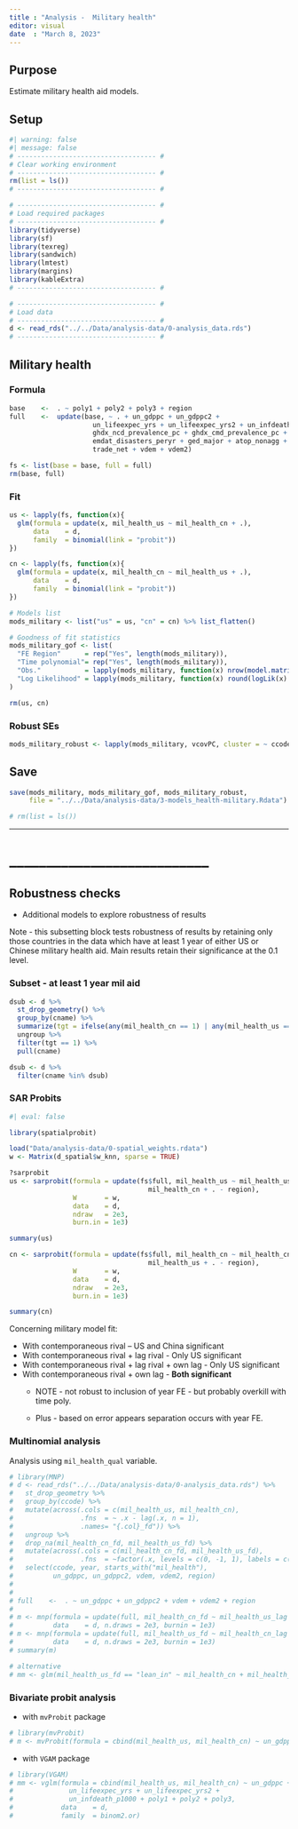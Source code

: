 ```yaml
---
title : "Analysis -  Military health"
editor: visual
date  : "March 8, 2023"
---
```


## Purpose

Estimate military health aid models.

## Setup

```r
#| warning: false
#| message: false
# ----------------------------------- #
# Clear working environment  
# ----------------------------------- #
rm(list = ls())
# ----------------------------------- #

# ----------------------------------- #
# Load required packages
# ----------------------------------- #
library(tidyverse)
library(sf)
library(texreg)
library(sandwich)
library(lmtest)
library(margins)
library(kableExtra)
# ----------------------------------- #

# ----------------------------------- #
# Load data
# ----------------------------------- #
d <- read_rds("../../Data/analysis-data/0-analysis_data.rds")
# ----------------------------------- #
```

## Military health

### Formula

```r
base    <-  . ~ poly1 + poly2 + poly3 + region 
full    <-  update(base, ~ . + un_gdppc + un_gdppc2 + 
                     un_lifeexpec_yrs + un_lifeexpec_yrs2 + un_infdeath_p1000 + 
                     ghdx_ncd_prevalence_pc + ghdx_cmd_prevalence_pc + 
                     emdat_disasters_peryr + ged_major + atop_nonagg + 
                     trade_net + vdem + vdem2)

fs <- list(base = base, full = full)
rm(base, full)
```

### Fit

```r
us <- lapply(fs, function(x){
  glm(formula = update(x, mil_health_us ~ mil_health_cn + .),
      data    = d, 
      family  = binomial(link = "probit"))
})

cn <- lapply(fs, function(x){
  glm(formula = update(x, mil_health_cn ~ mil_health_us + .),
      data    = d, 
      family  = binomial(link = "probit"))
})

# Models list
mods_military <- list("us" = us, "cn" = cn) %>% list_flatten()

# Goodness of fit statistics
mods_military_gof <- list(
  "FE Region"      = rep("Yes", length(mods_military)),
  "Time polynomial"= rep("Yes", length(mods_military)),
  "Obs."           = lapply(mods_military, function(x) nrow(model.matrix(x))),
  "Log Likelihood" = lapply(mods_military, function(x) round(logLik(x) %>% as.numeric(), 2))
)

rm(us, cn)
```

### Robust SEs

```r
mods_military_robust <- lapply(mods_military, vcovPC, cluster = ~ ccode)
```

## Save

```r
save(mods_military, mods_military_gof, mods_military_robust, 
     file = "../../Data/analysis-data/3-models_health-military.Rdata")

# rm(list = ls())
```

------------------------------------------------------------------------

# \_\_\_\_\_\_\_\_\_\_\_\_\_\_\_\_\_\_\_\_\_\_\_\_\_\_\_

## Robustness checks

-   Additional models to explore robustness of results

Note - this subsetting block tests robustness of results by retaining only those countries in the data which have at least 1 year of either US or Chinese military health aid. Main results retain their significance at the 0.1 level.

### Subset - at least 1 year mil aid

```r
dsub <- d %>%
  st_drop_geometry() %>%
  group_by(cname) %>%
  summarize(tgt = ifelse(any(mil_health_cn == 1) | any(mil_health_us == 1), 1, 0)) %>%
  ungroup %>%
  filter(tgt == 1) %>%
  pull(cname)

dsub <- d %>%
  filter(cname %in% dsub)
```

### SAR Probits

```r
#| eval: false

library(spatialprobit)

load("Data/analysis-data/0-spatial_weights.rdata")
w <- Matrix(d_spatial$w_knn, sparse = TRUE)

?sarprobit
us <- sarprobit(formula = update(fs$full, mil_health_us ~ mil_health_us_lag + 
                                   mil_health_cn + . - region),
                W       = w,
                data    = d,
                ndraw   = 2e3,
                burn.in = 1e3)

summary(us)

cn <- sarprobit(formula = update(fs$full, mil_health_cn ~ mil_health_cn_lag + 
                                   mil_health_us + . - region),
                W       = w,
                data    = d,
                ndraw   = 2e3,
                burn.in = 1e3)

summary(cn)
```

Concerning military model fit:

-   With contemporaneous rival -- US and China significant
-   With contemporaneous rival + lag rival - Only US significant
-   With contemporaneous rival + lag rival + own lag - Only US significant
-   With contemporaneous rival + own lag - **Both significant**
    -   NOTE - not robust to inclusion of year FE - but probably overkill with time poly.

    -   Plus - based on error appears separation occurs with year FE.

### Multinomial analysis

Analysis using `mil_health_qual` variable.

```r
# library(MNP)
# d <- read_rds("../../Data/analysis-data/0-analysis_data.rds") %>%
#   st_drop_geometry %>%
#   group_by(ccode) %>%
#   mutate(across(.cols = c(mil_health_us, mil_health_cn),
#                 .fns  = ~ .x - lag(.x, n = 1),
#                 .names= "{.col}_fd")) %>%
#   ungroup %>%
#   drop_na(mil_health_cn_fd, mil_health_us_fd) %>%
#   mutate(across(.cols = c(mil_health_cn_fd, mil_health_us_fd),
#                 .fns  = ~factor(.x, levels = c(0, -1, 1), labels = c("no_change", "lean_out", "lean_in")))) %>% 
#   select(ccode, year, starts_with("mil_health"), 
#          un_gdppc, un_gdppc2, vdem, vdem2, region)
# 
# 
# full    <-  . ~ un_gdppc + un_gdppc2 + vdem + vdem2 + region
# 
# m <- mnp(formula = update(full, mil_health_cn_fd ~ mil_health_us_lag + .),
#          data    = d, n.draws = 2e3, burnin = 1e3)
# m <- mnp(formula = update(full, mil_health_us_fd ~ mil_health_cn_lag + .),
#          data    = d, n.draws = 2e3, burnin = 1e3)
# summary(m)

# alternative
# mm <- glm(mil_health_us_fd == "lean_in" ~ mil_health_cn + mil_health_cn_lag + un_gdppc + un_gdppc2 + vdem + vdem2 + region + year, data = d, family = binomial(link = "probit"))
```

### Bivariate probit analysis

-   with `mvProbit` package

```r
# library(mvProbit)
# m <- mvProbit(formula = cbind(mil_health_us, mil_health_cn) ~ un_gdppc + un_gdppc2 + un_infdeath_p1000, data = d)
```

-   with `VGAM` package

```r
# library(VGAM)
# mm <- vglm(formula = cbind(mil_health_us, mil_health_cn) ~ un_gdppc + un_gdppc2 + 
#              un_lifeexpec_yrs + un_lifeexpec_yrs2 +
#              un_infdeath_p1000 + poly1 + poly2 + poly3, 
#            data    = d, 
#            family  = binom2.or)
```
